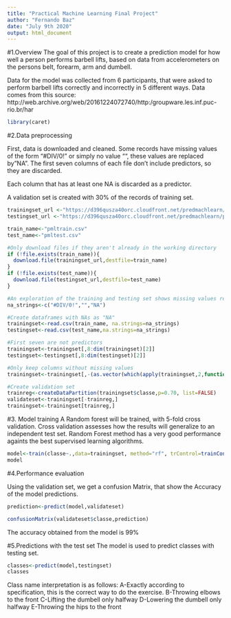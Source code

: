 ```yaml
---
title: "Practical Machine Learning Final Project"
author: "Fernando Baz"
date: "July 9th 2020"
output: html_document
---
```

#1.Overview
The goal of this project is to create a prediction model for how well a person performs barbell lifts, based on data from accelerometers on the persons belt, forearm, arm and dumbell.  

Data for the model was collected from 6 participants, that were asked to perform barbell lifts correctly and incorrectly in 5 different ways. Data comes from this source: http://web.archive.org/web/20161224072740/http:/groupware.les.inf.puc-rio.br/har
```r

library(caret)
```

#2.Data preprocessing

First, data is downloaded and cleaned. Some records have missing values of the form  "#DIV/0!" or simply no value "", these values are replaced by "NA". The first seven columns of each file don't include predictors, so they are discarded. 

Each column that has at least one NA is discarded as a predictor. 

A validation set is created with 30% of the records of training set. 
```r
trainingset_url <-"https://d396qusza40orc.cloudfront.net/predmachlearn/pml-training.csv"
testingset_url <-"https://d396qusza40orc.cloudfront.net/predmachlearn/pml-testing.csv"

train_name<-"pmltrain.csv"
test_name<-"pmltest.csv"

#Only download files if they aren't already in the working directory
if (!file.exists(train_name)){
  download.file(trainingset_url,destfile=train_name)
}
if (!file.exists(test_name)){
  download.file(testingset_url,destfile=test_name)
}

#An exploration of the training and testing set shows missing values represented as this strings
na_strings<-c("#DIV/0!","","NA")

#Create dataframes with NAs as "NA"
trainingset<-read.csv(train_name, na.strings=na_strings)
testingset<-read.csv(test_name,na.strings=na_strings)

#First seven are not predictors
trainingset<-trainingset[,8:dim(trainingset)[2]]
testingset<-testingset[,8:dim(testingset)[2]]

#Only keep columns without missing values
trainingset<-trainingset[,-(as.vector(which(apply(trainingset,2,function(x) any(is.na(x))))))]

#Create validation set
trainreg<-createDataPartition(trainingset$classe,p=0.70, list=FALSE)
validateset<-trainingset[-trainreg,]
trainingset<-trainingset[trainreg,]

```

#3. Model training
A Random forest will be trained, with 5-fold cross validation. Cross validation assesses how the results will generalize to an independent test set. Random Forest method has a very good performance againts the best supervised learning algorithms. 

```r
model<-train(classe~.,data=trainingset, method="rf", trControl=trainControl(method="cv",5),ntree=50)
model
```

#4.Performance evaluation

Using the validation set, we get a confusion Matrix, that show the Accuracy of the model predictions. 
```r

prediction<-predict(model,validateset)

confusionMatrix(validateset$classe,prediction)

```
The accuracy obtained from the model is 99% 

#5.Predictions with the test set
The model is used to predict classes with testing set.
```r

classes<-predict(model,testingset)
classes
```
Class name interpretation is as follows:
A-Exactly according to specification, this is the correct way to do the exercise.
B-Throwing elbows to the front
C-Lifting the dumbell only halfway
D-Lowering the dumbell only halfway
E-Throwing the hips to the front

